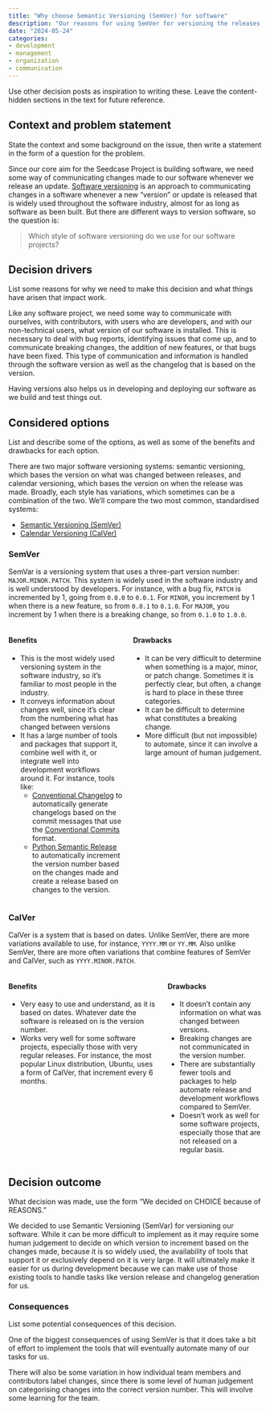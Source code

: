 ```yaml
---
title: "Why choose Semantic Versioning (SemVer) for software"
description: "Our reasons for using SemVer for versioning the releases of our software projects."
date: "2024-05-24"
categories:
- development
- management
- organization
- communication
---
```


::: content-hidden
Use other decision posts as inspiration to writing these. Leave the
content-hidden sections in the text for future reference.
:::

## Context and problem statement

::: content-hidden
State the context and some background on the issue, then write a
statement in the form of a question for the problem.
:::

Since our core aim for the Seedcase Project is building software, we
need some way of communicating changes made to our software whenever we
release an update. [Software
versioning](https://en.wikipedia.org/wiki/Software_versioning) is an
approach to communicating changes in a software whenever a new "version"
or update is released that is widely used throughout the software
industry, almost for as long as software as been built. But there are
different ways to version software, so the question is:

> Which style of software versioning do we use for our software
> projects?

## Decision drivers

::: content-hidden
List some reasons for why we need to make this decision and what things
have arisen that impact work.
:::

Like any software project, we need some way to communicate with
ourselves, with contributors, with users who are developers, and with
our non-technical users, what version of our software is installed. This
is necessary to deal with bug reports, identifying issues that come up,
and to communicate breaking changes, the addition of new features, or
that bugs have been fixed. This type of communication and information is
handled through the software version as well as the changelog that is
based on the version.

Having versions also helps us in developing and deploying our software
as we build and test things out.

## Considered options

::: content-hidden
List and describe some of the options, as well as some of the benefits
and drawbacks for each option.
:::

There are two major software versioning systems: semantic versioning,
which bases the version on what was changed between releases, and
calendar versioning, which bases the version on when the release was
made. Broadly, each style has variations, which sometimes can be a
combination of the two. We'll compare the two most common, standardised
systems:

-   [Semantic Versioning (SemVer)](https://semver.org/)
-   [Calendar Versioning (CalVer)](https://calver.org/)

### SemVer

SemVar is a versioning system that uses a three-part version number:
`MAJOR.MINOR.PATCH`. This system is widely used in the software industry
and is well understood by developers. For instance, with a bug fix,
`PATCH` is incremented by 1, going from `0.0.0` to `0.0.1`. For `MINOR`,
you increment by 1 when there is a new feature, so from `0.0.1` to
`0.1.0`. For `MAJOR`, you increment by 1 when there is a breaking
change, so from `0.1.0` to `1.0.0`.

::: columns
::: column
#### Benefits

-   This is the most widely used versioning system in the software
    industry, so it's familiar to most people in the industry.
-   It conveys information about changes well, since it's clear from the
    numbering what has changed between versions
-   It has a large number of tools and packages that support it, combine
    well with it, or integrate well into development workflows around
    it. For instance, tools like:
    -   [Conventional
        Changelog](https://github.com/conventional-changelog/conventional-changelog)
        to automatically generate changelogs based on the commit
        messages that use the [Conventional
        Commits](/why-conventional-commits/index.qmd) format.
    -   [Python Semantic
        Release](https://python-semantic-release.readthedocs.io/en/latest/)
        to automatically increment the version number based on the
        changes made and create a release based on changes to the
        version.
:::

::: column
#### Drawbacks

-   It can be very difficult to determine when something is a major,
    minor, or patch change. Sometimes it is perfectly clear, but often,
    a change is hard to place in these three categories.
-   It can be difficult to determine what constitutes a breaking change.
-   More difficult (but not impossible) to automate, since it can
    involve a large amount of human judgement.
:::
:::

### CalVer

CalVer is a system that is based on dates. Unlike SemVer, there are more
variations available to use, for instance, `YYYY.MM` or `YY.MM`. Also
unlike SemVer, there are more often variations that combine features of
SemVer and CalVer, such as `YYYY.MINOR.PATCH`.

::: columns
::: column
#### Benefits

-   Very easy to use and understand, as it is based on dates. Whatever
    date the software is released on is the version number.
-   Works very well for some software projects, especially those with
    very regular releases. For instance, the most popular Linux
    distribution, Ubuntu, uses a form of CalVer, that increment every 6
    months.
:::

::: column
#### Drawbacks

-   It doesn't contain any information on what was changed between
    versions.
-   Breaking changes are not communicated in the version number.
-   There are substantially fewer tools and packages to help automate
    release and development workflows compared to SemVer.
-   Doesn't work as well for some software projects, especially those
    that are not released on a regular basis.
:::
:::

## Decision outcome

::: content-hidden
What decision was made, use the form "We decided on CHOICE because of
REASONS."
:::

We decided to use Semantic Versioning (SemVar) for versioning our
software. While it can be more difficult to implement as it may require
some human judgement to decide on which version to increment based on
the changes made, because it is so widely used, the availability of
tools that support it or exclusively depend on it is very large. It will
ultimately make it easier for us during development because we can make
use of those existing tools to handle tasks like version release and
changelog generation for us.

### Consequences

::: content-hidden
List some potential consequences of this decision.
:::

One of the biggest consequences of using SemVer is that it does take a
bit of effort to implement the tools that will eventually automate many
of our tasks for us.

There will also be some variation in how individual team members and
contributors label changes, since there is some level of human judgement
on categorising changes into the correct version number. This will
involve some learning for the team.
